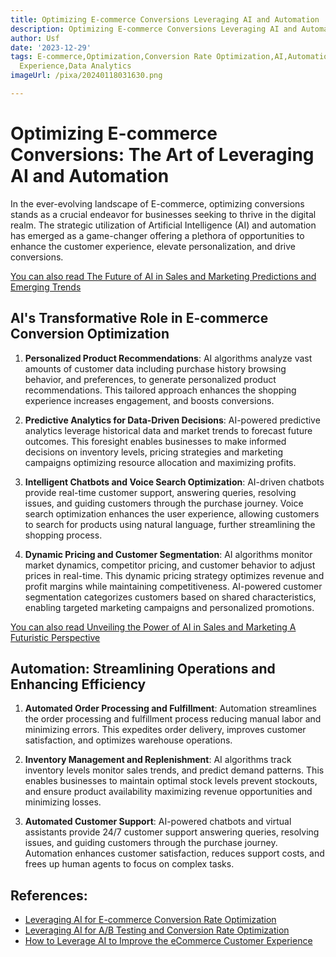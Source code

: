 ```yaml
---
title: Optimizing E-commerce Conversions Leveraging AI and Automation
description: Optimizing E-commerce Conversions Leveraging AI and Automation
author: Usf
date: '2023-12-29'
tags: E-commerce,Optimization,Conversion Rate Optimization,AI,Automation,Machine Learning,Personalization,Customer
  Experience,Data Analytics
imageUrl: /pixa/20240118031630.png

---
```

# Optimizing  E-commerce Conversions: The Art of Leveraging  AI and  Automation

In the ever-evolving landscape of E-commerce, optimizing conversions stands as a crucial endeavor for businesses  seeking to thrive in the digital realm. The strategic utilization of Artificial Intelligence (AI) and  automation has emerged  as a game-changer offering a plethora of opportunities to enhance the customer experience, elevate personalization, and drive  conversions.

[You can also read The  Future of AI in Sales and Marketing Predictions and Emerging Trends](The%20Future%20of%20AI%20in%20Sales%20and%20Marketing%20Predictions%20and%20Emerging%20Trends)


##  AI's Transformative Role in E-commerce Conversion Optimization

1. **Personalized  Product Recommendations**: AI algorithms analyze vast amounts of customer data including purchase history browsing behavior, and preferences, to generate personalized product recommendations. This tailored approach enhances the shopping experience increases engagement, and  boosts conversions.

2. **Predictive Analytics for Data-Driven Decisions**: AI-powered predictive analytics leverage historical  data and  market trends to forecast future outcomes. This foresight enables businesses to make informed decisions  on inventory  levels, pricing strategies and marketing  campaigns optimizing  resource allocation and maximizing profits.

3. **Intelligent Chatbots and Voice Search Optimization**: AI-driven chatbots provide real-time customer support, answering queries, resolving issues, and guiding customers  through the purchase journey. Voice search optimization enhances the user experience,  allowing customers to search for products using natural language, further  streamlining the shopping process.

4. **Dynamic Pricing and Customer Segmentation**: AI algorithms monitor market dynamics, competitor pricing, and customer behavior to adjust prices in real-time. This dynamic pricing strategy optimizes  revenue and profit margins while maintaining competitiveness. AI-powered customer segmentation categorizes customers  based on shared  characteristics, enabling  targeted  marketing campaigns and personalized promotions.

[You can also read Unveiling the Power of  AI in Sales and Marketing A Futuristic Perspective](Unveiling%20the%20Power%20of%20AI%20in%20Sales%20and%20Marketing%20A%20Futuristic%20Perspective)


## Automation: Streamlining  Operations and Enhancing Efficiency

1. **Automated Order Processing and Fulfillment**: Automation streamlines the order  processing and  fulfillment process reducing manual labor and minimizing errors. This expedites order delivery, improves customer satisfaction, and optimizes warehouse operations.

2. **Inventory Management and Replenishment**: AI algorithms track  inventory levels monitor sales trends, and predict demand patterns. This enables businesses to  maintain optimal stock levels prevent stockouts, and ensure product availability maximizing revenue  opportunities  and minimizing losses.

3. **Automated Customer Support**: AI-powered chatbots  and virtual assistants provide 24/7  customer support answering queries, resolving issues, and guiding customers through the purchase journey. Automation enhances  customer satisfaction, reduces support costs,  and frees up human agents to focus on complex tasks.

## References:
- [Leveraging AI for E-commerce Conversion Rate Optimization](https://www.mmoideas.com/ai-technology/e-commerce-conversion-rate-optimization-with-ai/)
- [Leveraging AI for A/B Testing and Conversion Rate Optimization](https://www.linkedin.com/pulse/leveraging-ai-ab-testing-conversion-rate-optimization-gandellini-vcyee)
- [How to Leverage AI to Improve the eCommerce Customer Experience](https://myfbaprep.com/blog/ai-in-ecommerce/)
